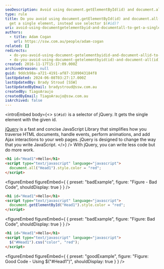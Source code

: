 ```yaml
---
seoDescription: Avoid using document.getElementById(id) and document.all(id) to get a single element; instead use jQuery selector $(#id).
type: rule
title: Do you avoid using document.getElementById(id) and document.all(id) to
  get a single element, instead use selector $(#id)?
uri: avoid-using-documentgetelementbyid-and-documentall-to-get-a-single-element
authors:
  - title: Adam Cogan
    url: https://ssw.com.au/people/adam-cogan
related: []
redirects:
  - do-you-avoid-using-document-getelementbyidid-and-document-allid-to-get-a-single-element-instead-use-selector-id
  - do-you-avoid-using-document-getelementbyid(id)-and-document-all(id)-to-get-a-single-element-instead-use-selector-(id)
created: 2016-11-17T15:17:09.000Z
archivedreason: null
guid: 9ddcb98a-a721-4191-af87-3109043184f8
lastUpdated: 2024-06-08T03:27:17.000Z
lastUpdatedBy: Brady Stroud [SSW]
lastUpdatedByEmail: bradystroud@ssw.com.au
createdBy: TiagoAraujo
createdByEmail: TiagoAraujo@ssw.com.au
isArchived: false
---
```


<introEmbed
  body={<>
`$(#id)` is a selector of jQuery. It gets the single element with the given id.

[jQuery](https://jquery.com/) is a fast and concise JavaScript Library that simplifies how you traverse HTML documents, handle events, perform animations, and add Ajax interactions to your web pages. jQuery is designed to change the way that you write JavaScript.
  </>}
/>
With jQuery, you can write less code but do more work.

```html
<h1 id="Head1">Hello</h1>
<script type="text/javascript" language="javascript">
  document.all("Head1").style.color = "red";
</script>
```

<figureEmbed figureEmbed={ {
  preset: "badExample",
  figure: "Figure - Bad Code",
  shouldDisplay: true
} } />


```html
<h1 id="Head1">Hello</h1>
<script type="text/javascript" language="javascript">
  document.getElementById("Head1").style.color = "red";
</script>
```

<figureEmbed figureEmbed={ {
  preset: "badExample",
  figure: "Figure: Bad Code",
  shouldDisplay: true
} } />


```html
<h1 id="Head1">Hello</h1>
<script type="text/javascript" language="javascript">
  $("#Head1").css("color", "red");
</script>
```

<figureEmbed figureEmbed={ {
  preset: "goodExample",
  figure: "Figure: Good Code - Using $(\"#Head1\")",
  shouldDisplay: true
} } />
